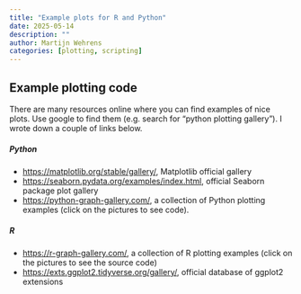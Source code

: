 ```yaml
---
title: "Example plots for R and Python"
date: 2025-05-14
description: ""
author: Martijn Wehrens
categories: [plotting, scripting]
---
```


## Example plotting code

There are many resources online where you can find examples of nice plots. Use google to find them (e.g. search for "python plotting gallery"). 
I wrote down a couple of links below.

##### Python

- [https://matplotlib.org/stable/gallery/](https://matplotlib.org/stable/gallery/), Matplotlib official gallery
- [https://seaborn.pydata.org/examples/index.html](https://seaborn.pydata.org/examples/index.html), official Seaborn package plot gallery
- [https://python-graph-gallery.com/](https://python-graph-gallery.com/), a collection of Python plotting examples (click on the pictures to see code).

##### R

- [https://r-graph-gallery.com/](https://r-graph-gallery.com/), a collection of R plotting examples (click on the pictures to see the source code)
- [https://exts.ggplot2.tidyverse.org/gallery/](https://exts.ggplot2.tidyverse.org/gallery/), official database of ggplot2 extensions